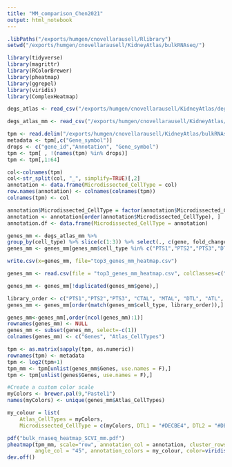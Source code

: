 ```yaml
---
title: "MM_comparison_Chen2021"
output: html_notebook
---
```




```r
.libPaths("/exports/humgen/cnovellarausell/Rlibrary")
setwd("/exports/humgen/cnovellarausell/KidneyAtlas/bulkRNAseq/")
```







```r
library(tidyverse)
library(magrittr)
library(RColorBrewer)
library(pheatmap)
library(ggrepel)
library(viridis)
library(ComplexHeatmap)
```

```r
degs_atlas <- read_csv("/exports/humgen/cnovellarausell/KidneyAtlas/degs/degs_atlas_wilcox_SCVI.csv", col_types = cols(X1 = col_skip()))
```

```r
degs_atlas_mm <- read_csv("/exports/humgen/cnovellarausell/KidneyAtlas/metamarkers/pareto_markers_SCVI.csv", col_types = cols(X1 = col_skip()))
```


```r
tpm <- read.delim("/exports/humgen/cnovellarausell/KidneyAtlas/bulkRNAseq/GSE150338_Mouse_TPM_Replicates.txt", header=TRUE)
metadata <- tpm[,c("Gene_symbol")]
drops <- c("gene_id","Annotation", "Gene_symbol")
tpm <- tpm[ , !(names(tpm) %in% drops)]
tpm <- tpm[,1:64]
```






```r
col<-colnames(tpm)
col<-str_split(col, "_", simplify=TRUE)[,2]
annotation <- data.frame(Microdissected_CellType = col)
row.names(annotation) <- colnames(colnames(tpm))
colnames(tpm) <- col
```

```r
annotation$Microdissected_CellType = factor(annotation$Microdissected_CellType, levels = c("PTS1","PTS2","PTS3", "CTAL", "MTAL", "DTL1", "DTL2", "DTL3", "ATL", "CNT", "DCT"))
annotation <- annotation[order(annotation$Microdissected_CellType), ]
annotation.df <- data.frame(Microdissected_CellType = annotation)
```

```r
genes_mm <- degs_atlas_mm %>% 
group_by(cell_type) %>% slice(c(1:3)) %>% select(., c(gene, fold_change))
genes_mm <- genes_mm[genes_mm$cell_type %in% c("PTS1","PTS2","PTS3","DTL", "ATL", "MTAL", "CTAL","DCT", "CNT"),]
```



```r
write.csv(x=genes_mm, file="top3_genes_mm_heatmap.csv")
```


```r
genes_mm <- read.csv(file = "top3_genes_mm_heatmap.csv", colClasses=c("NULL", NA, NA))
```

```r
genes_mm <- genes_mm[!duplicated(genes_mm$gene),]
```


```r

library_order <- c("PTS1","PTS2","PTS3", "CTAL", "MTAL", "DTL", "ATL", "CNT", "DCT")
genes_mm <- genes_mm[order(match(genes_mm$cell_type, library_order)),]

```

```r
genes_mm<-genes_mm[,order(ncol(genes_mm):1)]
rownames(genes_mm) <- NULL
genes_mm <- subset(genes_mm, select=-c(1))
colnames(genes_mm) <- c("Genes", "Atlas_CellTypes")
```


```r
tpm <- as.matrix(sapply(tpm, as.numeric))
rownames(tpm) <- metadata
tpm <- log2(tpm+1)
tpm_mm <- tpm[unlist(genes_mm$Genes, use.names = F),]
tpm <- tpm[unlist(genes$Genes, use.names = F),]
```

```r
#Create a custom color scale
myColors <- brewer.pal(9,"Pastel1")
names(myColors) <- unique(genes_mm$Atlas_CellTypes)

my_colour = list(
    Atlas_CellTypes = myColors,
    Microdissected_CellType = c(myColors, DTL1 = "#DECBE4", DTL2 = "#DECBE4", DTL3 = "#DECBE4"))

pdf("bulk_rnaseq_heatmap_SCVI_mm.pdf")
pheatmap(tpm_mm, scale="row", annotation_col = annotation, cluster_rows = F, cluster_cols=F,
         angle_col = "45", annotation_colors = my_colour, color=viridis(5), annotation_names_row=F, annotation_names_col=F)
dev.off()
```